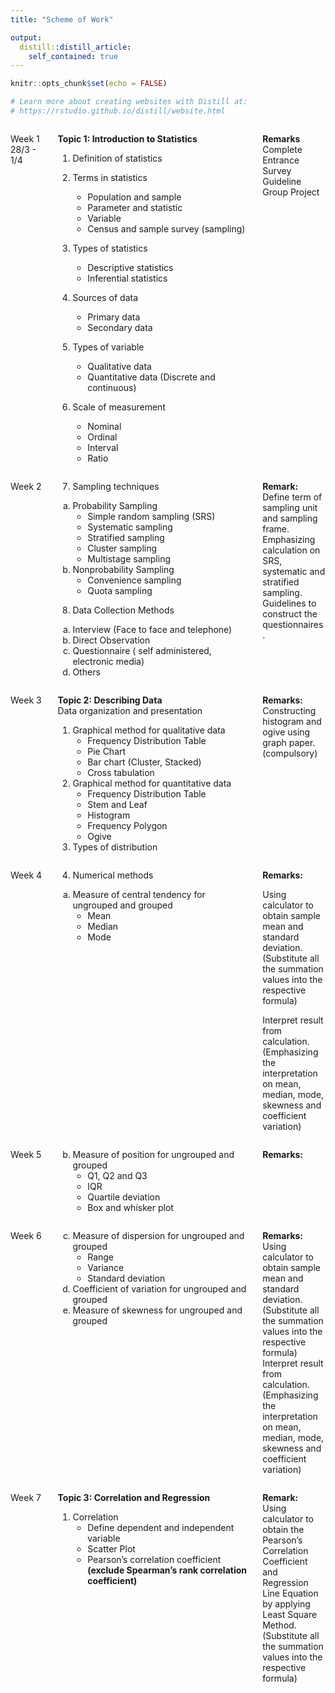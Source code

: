 ```yaml
---
title: "Scheme of Work"

output: 
  distill::distill_article:
    self_contained: true
---
```


```r
knitr::opts_chunk$set(echo = FALSE)

# Learn more about creating websites with Distill at:
# https://rstudio.github.io/distill/website.html

```

:::::: {style="display: flex; "}

::: {.column width="10%"}
Week 1  
28/3 - 1/4
:::  

::: {.column width="5%"}
\ 
<!-- an empty Div (with a whitespace), serving as
a column separator -->
:::  

::: {.column width="60%"}
**Topic 1: Introduction to Statistics**  

1. Definition of statistics  

2. Terms in statistics  
      - Population and sample  
      - Parameter and statistic  
      - Variable  
      - Census and sample survey (sampling)  
  
3. Types of statistics  
      - Descriptive statistics  
      - Inferential statistics  
  
4. Sources of data  
      - Primary data  
      - Secondary data  
  
5. Types of variable  
      - Qualitative data  
      - Quantitative data (Discrete and continuous)  
  
6. Scale of measurement  
      - Nominal  
      - Ordinal  
      - Interval  
      - Ratio  
:::

::: {.column width="5%"}
\ 
<!-- an empty Div (with a whitespace), serving as
a column separator -->
:::

::: {.column width="20%"}
**Remarks**  
Complete Entrance Survey  
Guideline Group Project
:::

::::::  

:::::: {style="display: flex; "}

::: {.column width="10%"}
Week 2  
:::  

::: {.column width="5%"}
\ 
<!-- an empty Div (with a whitespace), serving as
a column separator -->
:::  

::: {.column width="60%"}
7. Sampling techniques  

  a. Probability Sampling  
      - Simple random sampling (SRS)  
      - Systematic sampling  
      - Stratified sampling  
      - Cluster sampling  
      - Multistage sampling  
      
  b. Nonprobability Sampling  
      - Convenience sampling  
      - Quota sampling  
      
8. Data Collection Methods  
  a. Interview (Face to face and telephone)  
  b. Direct Observation  
  c. Questionnaire ( self administered, electronic media)  
  d. Others  
:::

::: {.column width="5%"}
\ 
<!-- an empty Div (with a whitespace), serving as
a column separator -->
:::

::: {.column width="20%"}
**Remark:**  
Define term of sampling unit and sampling frame.  
Emphasizing calculation on SRS, systematic and stratified sampling.  
Guidelines to construct the questionnaires.  
:::

::::::  

:::::: {style="display: flex; "}

::: {.column width="10%"}
Week 3  
:::  

::: {.column width="5%"}
\ 
<!-- an empty Div (with a whitespace), serving as
a column separator -->
:::  

::: {.column width="60%"}
**Topic 2: Describing Data**  
Data organization and presentation  

1. Graphical method for qualitative data  
      - Frequency Distribution Table  
      - Pie Chart  
      - Bar chart (Cluster, Stacked)  
      - Cross tabulation  
      
2. Graphical method for quantitative data  
      - Frequency Distribution Table  
      - Stem and Leaf  
      - Histogram  
      - Frequency Polygon  
      - Ogive  
      
3. Types of distribution  
:::

::: {.column width="5%"}
\ 
<!-- an empty Div (with a whitespace), serving as
a column separator -->
:::

::: {.column width="20%"}
**Remarks:**
Constructing histogram and ogive using graph paper. (compulsory)  
:::

::::::  

:::::: {style="display: flex; "}

::: {.column width="10%"}
Week 4  
:::  

::: {.column width="5%"}
\ 
<!-- an empty Div (with a whitespace), serving as
a column separator -->
:::  

::: {.column width="60%"}
4. Numerical methods  

  a. Measure of central tendency for ungrouped and grouped  
      - Mean  
      - Median  
      - Mode  
:::

::: {.column width="5%"}
\ 
<!-- an empty Div (with a whitespace), serving as
a column separator -->
:::

::: {.column width="20%"}
**Remarks:**  

Using calculator to obtain sample mean and standard deviation. (Substitute all the summation values into the respective formula)  

Interpret result from calculation. 
(Emphasizing the interpretation on mean, median, mode, skewness and coefficient variation)  
:::

::::::  

:::::: {style="display: flex; "}

::: {.column width="10%"}
Week 5  
:::  

::: {.column width="5%"}
\ 
<!-- an empty Div (with a whitespace), serving as
a column separator -->
:::  

::: {.column width="60%"}
  b. Measure of position for ungrouped and grouped  
      - Q1, Q2 and Q3  
      - IQR  
      - Quartile deviation  
      - Box and whisker plot  
:::

::: {.column width="5%"}
\ 
<!-- an empty Div (with a whitespace), serving as
a column separator -->
:::

::: {.column width="20%"}
**Remarks:**  
:::

::::::  

:::::: {style="display: flex; "}

::: {.column width="10%"}
Week 6  
:::  

::: {.column width="5%"}
\ 
<!-- an empty Div (with a whitespace), serving as
a column separator -->
:::  

::: {.column width="60%"}
  c. Measure of dispersion for ungrouped and grouped  
      - Range  
      - Variance  
      - Standard deviation  
  d. Coefficient of variation for ungrouped and grouped  
  e. Measure of skewness for ungrouped and grouped  
:::

::: {.column width="5%"}
\ 
<!-- an empty Div (with a whitespace), serving as
a column separator -->
:::

::: {.column width="20%"}
**Remarks:**  
Using calculator to obtain sample mean and standard deviation. (Substitute all the summation values into the respective formula)  
Interpret result from calculation. (Emphasizing the interpretation on mean, median, mode, skewness and coefficient variation)  
:::

::::::  

:::::: {style="display: flex; "}

::: {.column width="10%"}
Week 7  
:::  

::: {.column width="5%"}
\ 
<!-- an empty Div (with a whitespace), serving as
a column separator -->
:::  

::: {.column width="60%"}
**Topic 3: Correlation and Regression**  

1. Correlation  
    - Define dependent and independent variable  
    - Scatter Plot  
    - Pearson’s correlation coefficient **(exclude Spearman’s rank correlation coefficient)**  
:::

::: {.column width="5%"}
\ 
<!-- an empty Div (with a whitespace), serving as
a column separator -->
:::

::: {.column width="20%"}
**Remark:**  
Using calculator to obtain the Pearson’s Correlation Coefficient and Regression Line Equation by applying Least Square Method. (Substitute all the summation values into the respective formula)  
:::

::::::  


